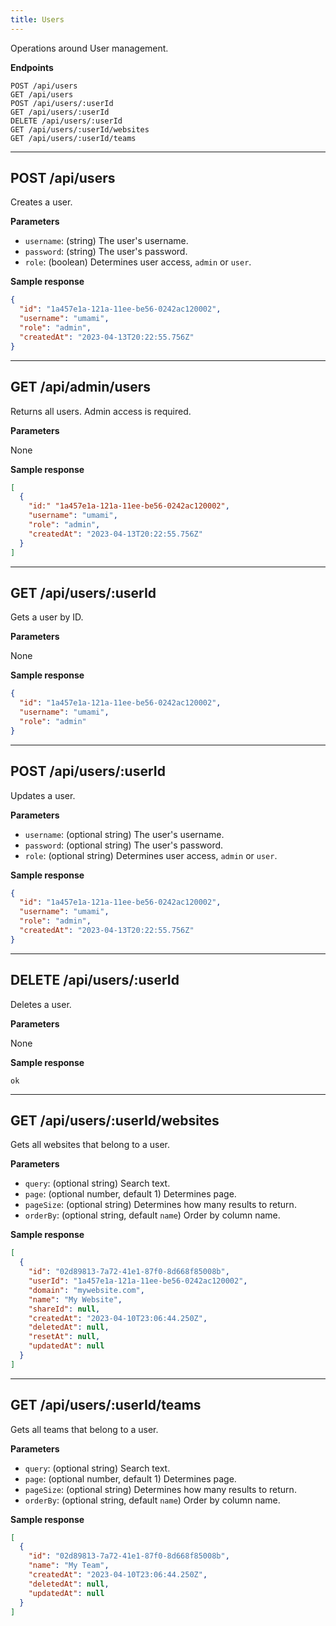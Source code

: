 ```yaml
---
title: Users
---
```


Operations around User management.

**Endpoints**

```text
POST /api/users
GET /api/users
POST /api/users/:userId
GET /api/users/:userId
DELETE /api/users/:userId
GET /api/users/:userId/websites
GET /api/users/:userId/teams
```

---

## POST /api/users

Creates a user.

**Parameters**

- `username`: (string) The user's username.
- `password`: (string) The user's password.
- `role`: (boolean) Determines user access, `admin` or `user`.

**Sample response**

```json
{
  "id": "1a457e1a-121a-11ee-be56-0242ac120002",
  "username": "umami",
  "role": "admin",
  "createdAt": "2023-04-13T20:22:55.756Z"
}
```

---

## GET /api/admin/users

Returns all users. Admin access is required.

**Parameters**

None

**Sample response**

```json
[
  {
    "id:" "1a457e1a-121a-11ee-be56-0242ac120002",
    "username": "umami",
    "role": "admin",
    "createdAt": "2023-04-13T20:22:55.756Z"
  }
]
```

---

## GET /api/users/:userId

Gets a user by ID.

**Parameters**

None

**Sample response**

```json
{
  "id": "1a457e1a-121a-11ee-be56-0242ac120002",
  "username": "umami",
  "role": "admin"
}
```

---

## POST /api/users/:userId

Updates a user.

**Parameters**

- `username`: (optional string) The user's username.
- `password`: (optional string) The user's password.
- `role`: (optional string) Determines user access, `admin` or `user`.

**Sample response**

```json
{
  "id": "1a457e1a-121a-11ee-be56-0242ac120002",
  "username": "umami",
  "role": "admin",
  "createdAt": "2023-04-13T20:22:55.756Z"
}
```

---

## DELETE /api/users/:userId

Deletes a user.

**Parameters**

None

**Sample response**

```
ok
```

---

## GET /api/users/:userId/websites

Gets all websites that belong to a user.

**Parameters**

- `query`: (optional string) Search text.
- `page`: (optional number, default 1) Determines page.
- `pageSize`: (optional string) Determines how many results to return.
- `orderBy`: (optional string, default `name`) Order by column name.

**Sample response**

```json
[
  {
    "id": "02d89813-7a72-41e1-87f0-8d668f85008b",
    "userId": "1a457e1a-121a-11ee-be56-0242ac120002",
    "domain": "mywebsite.com",
    "name": "My Website",
    "shareId": null,
    "createdAt": "2023-04-10T23:06:44.250Z",
    "deletedAt": null,
    "resetAt": null,
    "updatedAt": null
  }
]
```

---

## GET /api/users/:userId/teams

Gets all teams that belong to a user.

**Parameters**

- `query`: (optional string) Search text.
- `page`: (optional number, default 1) Determines page.
- `pageSize`: (optional string) Determines how many results to return.
- `orderBy`: (optional string, default `name`) Order by column name.

**Sample response**

```json
[
  {
    "id": "02d89813-7a72-41e1-87f0-8d668f85008b",
    "name": "My Team",
    "createdAt": "2023-04-10T23:06:44.250Z",
    "deletedAt": null,
    "updatedAt": null
  }
]
```
